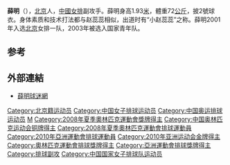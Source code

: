 {{Infobox 排球選手
| name           = 薛明
| image          =
| imagesize      =
| caption        =
| fullname       = 薛明
| nickname       = 兔子
| nationality    = {{PRC}}
| dateofbirth    = {{Birth date and age|1987|2|23}}<ref name="廣州亞運">[http://www.gz2010.cn/info/CHN/ZB/ZBB101A_VO@@@@@@@@@@@@@@@CHN_number=201005.htm 2010年廣州亞運會官方網站 排球 - 薛明 - 簡歷]</ref>
| placeofbirth   = {{CHN}}[[北京市|北京市]]
| dateofdeath    =
| placeofdeath   =
| hometown       = 
| height         = {{height|m=1.93}}<ref name="廣州亞運"/>
| weight         = {{weight|kg=72}}<ref name="廣州亞運"/>
| spike          = {{height|m=3.14}}<ref name="廣州亞運"/>
| block          = {{height|m=2.95}}<ref name="廣州亞運"/>
| position       = 副攻手
| currentnumber  = 6
| currentclub    = {{flagicon|CHN}} [[北京|北京]]<ref name="廣州亞運"/>
| clubs          =
| nationalyears  = 
| nationalteam   = {{flagicon|CHN}} [[中國國家女子排球隊|中國]]
| updated        = 2010年12月
| medaltemplates =
{{MedalSport | 女子[[排球|排球]]}}
{{MedalCountry | {{CHN}} }}
{{MedalCompetition|[[奧林匹克運動會|奧林匹克運動會]]}}
{{MedalBronze | [[2008年夏季奧林匹克運動會|2008年 北京]] | [[2008年夏季奧林匹克運動會排球比賽|女子]]}}
{{MedalCompetition|[[亞洲女子排球錦標賽|亞洲女子排球錦標賽]]}}
{{MedalGold | [[2005年亞洲女子排球錦標賽|2005年 太倉]] | [[2005年亞洲女子排球錦標賽|女子]]}}
{{MedalSilver| [[2007年亞洲女子排球錦標賽|2007年 呵叻]] | [[2007年亞洲女子排球錦標賽|女子]]}}
{{MedalSilver| [[2009年亞洲女子排球錦標賽|2009年 河内]] | [[2009年亞洲女子排球錦標賽|女子]]}}
{{MedalCompetition|[[亞洲運動會|亞洲運動會]]}}
{{MedalGold | [[2010年亞洲運動會|2010年 廣州]] | [[2010年亞洲運動會排球比賽|女子]]}}
}}
'''薛明'''（{{bd|1987年|2月23日||}}），[[北京|北京]]人，[[中國女排|中國女排]]副攻手。薛明身高1.93[[米_(單位)|米]]，體重72[[公斤|公斤]]，披2號球衣。身体素质和技术打法都与赵蕊蕊相似，出道时有“小赵蕊蕊”之称。薛明2001年入选[[北京|北京]]女排一队，2003年被选入国家青年队。

==参考==
<references />

==外部連結==
*[https://web.archive.org/web/20090823012557/http://www.xueming.net/ 薛明球迷網]

{{2008年夏季奥运会中国女子排球队}}
{{2009年世界女排大獎賽中國女子排球隊}}
{{2010年亚运会中国女子排球队}}
{{DEFAULTSORT:Xue Ming}}
[[Category:北京籍运动员|Category:北京籍运动员]]
[[Category:中国女子排球运动员|Category:中国女子排球运动员]]
[[Category:中国奥运排球运动员|Category:中国奥运排球运动员]]
[[Category:薛姓|M]]
[[Category:2008年夏季奧林匹克運動會獎牌得主|Category:2008年夏季奧林匹克運動會獎牌得主]]
[[Category:中国奥林匹克运动会铜牌得主|Category:中国奥林匹克运动会铜牌得主]]
[[Category:2008年夏季奧林匹克運動會排球運動員|Category:2008年夏季奧林匹克運動會排球運動員]]
[[Category:2010年亞洲運動會排球運動員|Category:2010年亞洲運動會排球運動員]]
[[Category:2010年亚洲运动会金牌得主|Category:2010年亚洲运动会金牌得主]]
[[Category:奧林匹克運動會排球獎牌得主|Category:奧林匹克運動會排球獎牌得主]]
[[Category:亞洲運動會排球獎牌得主|Category:亞洲運動會排球獎牌得主]]
[[Category:排球副攻|Category:排球副攻]]
[[Category:中国国家女子排球队运动员|Category:中国国家女子排球队运动员]]